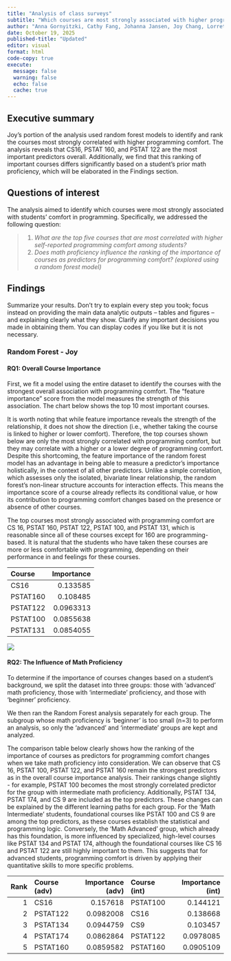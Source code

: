 ```yaml
---
title: "Analysis of class surveys"
subtitle: "Which courses are most strongly associated with higher programming comfort among students?"
author: "Anna Gornyitzki, Cathy Fang, Johanna Jansen, Joy Chang, Lorretta Lu"
date: October 19, 2025
published-title: "Updated"
editor: visual
format: html
code-copy: true
execute:
  message: false
  warning: false
  echo: false
  cache: true
---
```



## Executive summary
Joy’s portion of the analysis used random forest models to identify and rank the courses most strongly correlated with higher programming comfort. The analysis reveals that CS16, PSTAT 160, and PSTAT 122 are the most important predictors overall. Additionally, we find that this ranking of important courses differs significantly based on a student's prior math proficiency, which will be elaborated in the Findings section.


## Questions of interest

The analysis aimed to identify which courses were most strongly associated with students' comfort in programming. Specifically, we addressed the following question:

> 1.  *What are the top five courses that are most correlated with higher self-reported programming comfort among students?*
> 2. *Does math proficiency influence the ranking of the importance of courses as predictors for programming comfort? (explored using a random forest model)*


## Findings
Summarize your results. Don't try to explain every step you took; focus instead on providing the main data analytic outputs -- tables and figures -- and explaining clearly what they show. Clarify any important decisions you made in obtaining them. You can display codes if you like but it is not necessary.

### Random Forest - Joy
#### RQ1: Overall Course Importance

First, we fit a model using the entire dataset to identify the courses with the strongest overall association with programming comfort. The "feature importance" score from the model measures the strength of this association. The chart below shows the top 10 most important courses.

It is worth noting that while feature importance reveals the strength of the relationship, it does not show the direction (i.e., whether taking the course is linked to higher or lower comfort). Therefore, the top courses shown below are only the most strongly correlated with programming comfort, but they may correlate with a higher or a lower degree of programming comfort. Despite this shortcoming, the feature importance of the random forest model has an advantage in being able to measure a predictor’s importance holistically, in the context of all other predictors. Unlike a simple correlation, which assesses only the isolated, bivariate linear relationship, the random forest's non-linear structure accounts for interaction effects. This means the importance score of a course already reflects its conditional value, or how its contribution to programming comfort changes based on the presence or absence of other courses.

The top courses most strongly associated with programming comfort are CS 16, PSTAT 160, PSTAT 122, PSTAT 100, and PSTAT 131, which is reasonable since all of these courses except for 160 are programming-based. It is natural that the students who have taken these courses are more or less comfortable with programming, depending on their performance in and feelings for these courses. 

| Course   |   Importance |
|:---------|-------------:|
| CS16     |    0.133585  |
| PSTAT160 |    0.108485  |
| PSTAT122 |    0.0963313 |
| PSTAT100 |    0.0855638 |
| PSTAT131 |    0.0854055 |

![](random_forest_course_ranking.png)


#### RQ2: The Influence of Math Proficiency
To determine if the importance of courses changes based on a student's background, we split the dataset into three groups: those with 'advanced' math proficiency, those with 'intermediate' proficiency, and those with 'beginner' proficiency.

We then ran the Random Forest analysis separately for each group. The subgroup whose math proficiency is 'beginner' is too small (n=3) to perform an analysis, so only the ‘advanced’ and ‘intermediate’ groups are kept and analyzed.

The comparison table below clearly shows how the ranking of the importance of courses as predictors for programming comfort changes when we take math proficiency into consideration. We can observe that CS 16, PSTAT 100, PSTAT 122, and PSTAT 160 remain the strongest predictors as in the overall course importance analysis. Their rankings change slightly - for example, PSTAT 100 becomes the most strongly correlated predictor for the group with intermediate math proficiency. Additionally, PSTAT 134, PSTAT 174, and CS 9 are included as the top predictors. These changes can be explained by the different learning paths for each group. For the 'Math Intermediate' students, foundational courses like PSTAT 100 and CS 9 are among the top predictors, as these courses establish the statistical and programming logic. Conversely, the 'Math Advanced' group, which already has this foundation, is more influenced by specialized, high-level courses like PSTAT 134 and PSTAT 174, although the foundational courses like CS 16 and PSTAT 122 are still highly important to them. This suggests that for advanced students, programming comfort is driven by applying their quantitative skills to more specific problems.

|   Rank | Course (adv)   |   Importance (adv) | Course (int)   |   Importance (int) |
|-------:|:---------------|-------------------:|:---------------|-------------------:|
|      1 | CS16           |          0.157618  | PSTAT100       |          0.144121  |
|      2 | PSTAT122       |          0.0982008 | CS16           |          0.138668  |
|      3 | PSTAT134       |          0.0944759 | CS9            |          0.103457  |
|      4 | PSTAT174       |          0.0862864 | PSTAT122       |          0.0978085 |
|      5 | PSTAT160       |          0.0859582 | PSTAT160       |          0.0905109 |